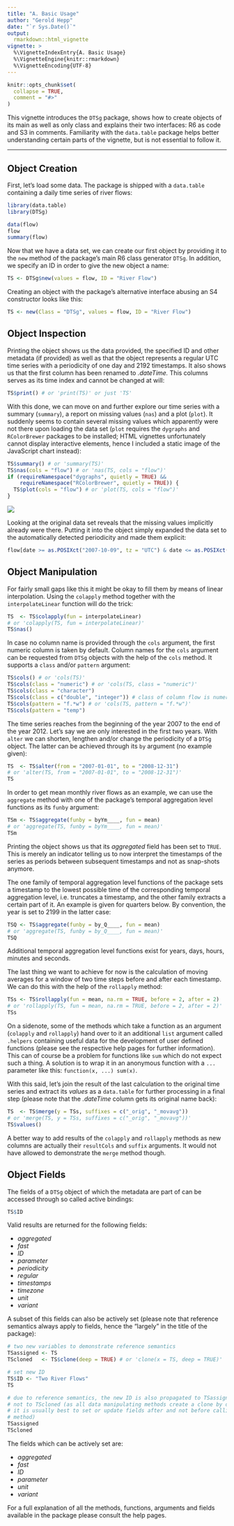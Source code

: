 ---
title: "A. Basic Usage"
author: "Gerold Hepp"
date: "`r Sys.Date()`"
output:
  rmarkdown::html_vignette
vignette: >
  %\VignetteIndexEntry{A. Basic Usage}
  %\VignetteEngine{knitr::rmarkdown}
  %\VignetteEncoding{UTF-8}
---

```{r setup, include = FALSE}
knitr::opts_chunk$set(
  collapse = TRUE,
  comment = "#>"
)
```

This vignette introduces the `DTSg` package, shows how to create objects of its main as well as only class and explains their two interfaces: R6 as code and S3 in comments. Familiarity with the `data.table` package helps better understanding certain parts of the vignette, but is not essential to follow it.

---

## Object Creation

First, let's load some data. The package is shipped with a `data.table` containing a daily time series of river flows:

```{r}
library(data.table)
library(DTSg)

data(flow)
flow
summary(flow)
```

Now that we have a data set, we can create our first object by providing it to the `new` method of the package's main R6 class generator `DTSg`. In addition, we specify an ID in order to give the new object a name:

```{r}
TS <- DTSg$new(values = flow, ID = "River Flow")
```

Creating an object with the package's alternative interface abusing an S4 constructor looks like this:

```{r}
TS <- new(Class = "DTSg", values = flow, ID = "River Flow")
```

## Object Inspection

Printing the object shows us the data provided, the specified ID and other metadata (if provided) as well as that the object represents a regular UTC time series with a periodicity of one day and 2192 timestamps. It also shows us that the first column has been renamed to *.dateTime.* This columns serves as its time index and cannot be changed at will:

```{r}
TS$print() # or 'print(TS)' or just 'TS'
```

With this done, we can move on and further explore our time series with a summary (`summary`), a report on missing values (`nas`) and a plot (`plot`). It suddenly seems to contain several missing values which apparently were not there upon loading the data set (`plot` requires the `dygraphs` and `RColorBrewer` packages to be installed; HTML vignettes unfortunately cannot display interactive elements, hence I included a static image of the JavaScript chart instead):

```{r}
TS$summary() # or 'summary(TS)'
TS$nas(cols = "flow") # or 'nas(TS, cols = "flow")'
if (requireNamespace("dygraphs", quietly = TRUE) &&
    requireNamespace("RColorBrewer", quietly = TRUE)) {
  TS$plot(cols = "flow") # or 'plot(TS, cols = "flow")'
}
```
![](plot.png)

Looking at the original data set reveals that the missing values implicitly already were there. Putting it into the object simply expanded the data set to the automatically detected periodicity and made them explicit:

```{r}
flow[date >= as.POSIXct("2007-10-09", tz = "UTC") & date <= as.POSIXct("2007-11-13", tz = "UTC"), ]
```

## Object Manipulation

For fairly small gaps like this it might be okay to fill them by means of linear interpolation. Using the `colapply` method together with the `interpolateLinear` function will do the trick:

```{r}
TS  <- TS$colapply(fun = interpolateLinear)
# or 'colapply(TS, fun = interpolateLinear)'
TS$nas()
```

In case no column name is provided through the `cols` argument, the first numeric column is taken by default. Column names for the `cols` argument can be requested from `DTSg` objects with the help of the `cols` method. It supports a `class` and/or `pattern` argument:

```{r}
TS$cols() # or 'cols(TS)'
TS$cols(class = "numeric") # or 'cols(TS, class = "numeric")'
TS$cols(class = "character")
TS$cols(class = c("double", "integer")) # class of column flow is numeric
TS$cols(pattern = "f.*w") # or 'cols(TS, pattern = "f.*w")'
TS$cols(pattern = "temp")
```

The time series reaches from the beginning of the year 2007 to the end of the year 2012. Let's say we are only interested in the first two years. With `alter` we can shorten, lengthen and/or change the periodicity of a `DTSg` object. The latter can be achieved through its `by` argument (no example given):

```{r}
TS  <- TS$alter(from = "2007-01-01", to = "2008-12-31")
# or 'alter(TS, from = "2007-01-01", to = "2008-12-31")'
TS
```

In order to get mean monthly river flows as an example, we can use the `aggregate` method with one of the package's temporal aggregation level functions as its `funby` argument:

```{r}
TSm <- TS$aggregate(funby = byYm____, fun = mean)
# or 'aggregate(TS, funby = byYm____, fun = mean)'
TSm
```

Printing the object shows us that its *aggregated* field has been set to `TRUE`. This is merely an indicator telling us to now interpret the timestamps of the series as periods between subsequent timestamps and not as snap-shots anymore.

The one family of temporal aggregation level functions of the package sets a timestamp to the lowest possible time of the corresponding temporal aggregation level, i.e. truncates a timestamp, and the other family extracts a certain part of it. An example is given for quarters below. By convention, the year is set to 2199 in the latter case:

```{r}
TSQ <- TS$aggregate(funby = by_Q____, fun = mean)
# or 'aggregate(TS, funby = by_Q____, fun = mean)'
TSQ
```

Additional temporal aggregation level functions exist for years, days, hours, minutes and seconds.

The last thing we want to achieve for now is the calculation of moving averages for a window of two time steps before and after each timestamp. We can do this with the help of the `rollapply` method:

```{r}
TSs <- TS$rollapply(fun = mean, na.rm = TRUE, before = 2, after = 2)
# or 'rollapply(TS, fun = mean, na.rm = TRUE, before = 2, after = 2)'
TSs
```

On a sidenote, some of the methods which take a function as an argument (`colapply` and `rollapply`) hand over to it an additional `list` argument called `.helpers` containing useful data for the development of user defined functions (please see the respective help pages for further information). This can of course be a problem for functions like `sum` which do not expect such a thing. A solution is to wrap it in an anonymous function with a `...` parameter like this: `function(x, ...) sum(x)`.

With this said, let's join the result of the last calculation to the original time series and extract its *values* as a `data.table` for further processing in a final step (please note that the *.dateTime* column gets its original name back):

```{r}
TS  <- TS$merge(y = TSs, suffixes = c("_orig", "_movavg"))
# or 'merge(TS, y = TSs, suffixes = c("_orig", "_movavg"))'
TS$values()
```

A better way to add results of the `colapply` and `rollapply` methods as new columns are actually their `resultCols` and `suffix` arguments. It would not have allowed to demonstrate the `merge` method though.

## Object Fields

The fields of a `DTSg` object of which the metadata are part of can be accessed through so called active bindings:

```{r}
TS$ID
```

Valid results are returned for the following fields:

* *aggregated*
* *fast*
* *ID*
* *parameter*
* *periodicity*
* *regular*
* *timestamps*
* *timezone*
* *unit*
* *variant*

A subset of this fields can also be actively set (please note that reference semantics always apply to fields, hence the "largely" in the title of the package):

```{r}
# two new variables to demonstrate reference semantics
TSassigned <- TS
TScloned   <- TS$clone(deep = TRUE) # or 'clone(x = TS, deep = TRUE)'

# set new ID
TS$ID <- "Two River Flows"
TS

# due to reference semantics, the new ID is also propagated to TSassigned, but
# not to TScloned (as all data manipulating methods create a clone by default,
# it is usually best to set or update fields after and not before calling such a
# method)
TSassigned
TScloned
```

The fields which can be actively set are:

* *aggregated*
* *fast*
* *ID*
* *parameter*
* *unit*
* *variant*

For a full explanation of all the methods, functions, arguments and fields available in the package please consult the help pages.
